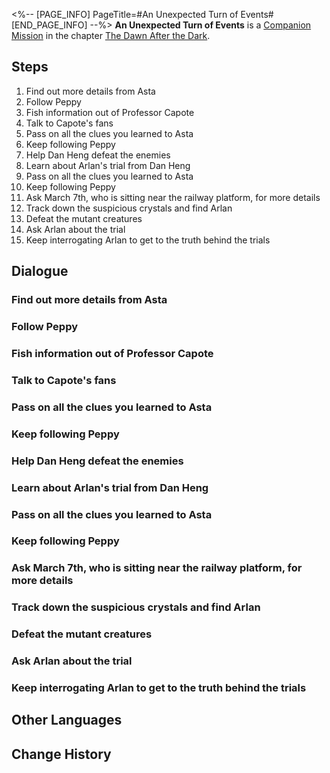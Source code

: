 <%-- [PAGE_INFO]
PageTitle=#An Unexpected Turn of Events#
[END_PAGE_INFO] --%>
{{Stub|Dialogue, characters, and location(s)}}
{{Mission Infobox
|id            = 2000211
|title         = 
|image         = Mission An Unexpected Turn of Events.png
|type          = Companion
|event_name    = 
|chapter       = The Dawn After the Dark (Companion Mission Chapter)
|requirements  = 
* [[Adventure Mission]] ''[[Road to Revival]]'' completed
* [[Trailblaze Mission]] ''[[Long Wait for the Blade's Edge]]'' completed
|summary       = Arlan disappeared, and after several attempts, you and Asta finally located him. It turned out he had been secretly training to withstand the pressure imposed by his boss...
Arlan's vulnerable side was unexpected, especially considering his usual composed demeanor. However, it became less surprising when you learned that his boss is Herta.
|characters    = <!--characters that appear in this mission-->
|startLocation = <!--location as it intially appears on the mission screen-->
|world         = <!--i.e. Penacony-->
|area          = <!--i.e. A Child's Dream-->
|prev          = 
|next          = 
|exp           = 350
|credits       = 20000
|stellarJade   = 
|other         = {{Card List|Adventure Log*6;Hertareum*100;"fReeStyLE"*1|delim=;}}
}}
'''An Unexpected Turn of Events''' is a [[Companion Mission]] in the chapter [[The Dawn After the Dark (Companion Mission Chapter)|The Dawn After the Dark]].

==Steps==
# Find out more details from Asta
# Follow Peppy
# Fish information out of Professor Capote
# Talk to Capote's fans
# Pass on all the clues you learned to Asta
# Keep following Peppy
# Help Dan Heng defeat the enemies
# Learn about Arlan's trial from Dan Heng
# Pass on all the clues you learned to Asta
# Keep following Peppy
# Ask March 7th, who is sitting near the railway platform, for more details
# Track down the suspicious crystals and find Arlan
# Defeat the mutant creatures
# Ask Arlan about the trial
# Keep interrogating Arlan to get to the truth behind the trials

<!--
==Gameplay Notes==

--><!--
==Trial Character==

-->
==Dialogue==
{{Stub Dialogue}}
{{Dialogue Start}}
:{{tx}}
{{Dialogue End}}

===Find out more details from Asta===
{{Mission Description|type=companion|location=<!--to be added-->|update|Asta seems to have encountered something worrying indeed.<br />She's waiting for you at "the old place." Head over and find out what has happened.}}
{{Dialogue Start}}
:{{tx}}
{{Dialogue End}}

===Follow Peppy===
{{Mission Description|type=companion|location=<!--to be added-->|update|Sniff sniff, sniff sniff.<br />Follow Peppy!}}
{{Dialogue Start}}
:{{tx}}
{{Dialogue End}}

===Fish information out of Professor Capote===
{{Mission Description|type=companion|location=<!--to be added-->|update|Professor Capote seems to know something about the trials.<br />Carefully fish out some useful information from him.}}
{{Dialogue Start}}
:{{tx}}
{{Dialogue End}}

===Talk to Capote's fans===
{{Mission Description|type=companion|location=<!--to be added-->|update|One of Capote's fans has a transcript that contains important clues.<br />Seeing as you can't get any useful information out of Professor Capote, keep digging from another angle.}}
{{Dialogue Start}}
:{{tx}}
{{Dialogue End}}

===Pass on all the clues you learned to Asta===
{{Mission Description|type=companion|location=<!--to be added-->|update|You learned quite a few things from Capote's fans.<br />Give everything to Asta and see if she has any more ideas.}}
{{Dialogue Start}}
:{{tx}}
{{Dialogue End}}

===Keep following Peppy===
{{Mission Description|type=companion|location=<!--to be added-->|update|Sniff sniff, sniff sniff.<br />Keep following Peppy!}}
{{Dialogue Start}}
:{{tx}}
{{Dialogue End}}

===Help Dan Heng defeat the enemies===
{{Mission Description|type=companion|location=<!--to be added-->|update|Dan Heng is cleaning up the remnants of the Legion with other Security Department staff.<br />Go and offer a helping hand!}}
{{Dialogue Start}}
:{{tx}}
{{Dialogue End}}

===Learn about Arlan's trial from Dan Heng===
{{Mission Description|type=companion|location=<!--to be added-->|update|The last of the Legion have been cleared out, and it's now safe to ask about Arlan's situation.<br />Ask Dan Heng about Arlan's trial and his current whereabouts.}}
{{Dialogue Start}}
:{{tx}}
{{Dialogue End}}

===Pass on all the clues you learned to Asta===
{{Mission Description|type=companion|location=<!--to be added-->|update|You learned quite a few things from Dan Heng and the Security Department staff.<br />Give everything to Asta and see if she has any more ideas.}}
{{Dialogue Start}}
:{{tx}}
{{Dialogue End}}

===Keep following Peppy===
{{Mission Description|type=companion|location=<!--to be added-->|update|Sniff sniff, sniff sniff.<br />Just showing Peppy a photo of March 7th is enough for it to accurately locate her. Feels like it's using more than just smell to recognize people...}}
{{Dialogue Start}}
:{{tx}}
{{Dialogue End}}

===Ask March 7th, who is sitting near the railway platform, for more details===
{{Mission Description|type=companion|location=<!--to be added-->|update|According to Dan Heng, March 7th should be with Arlan.<br />Asta is very worried about Arlan. Go there and ask what's going on.}}
{{Dialogue Start}}
:{{tx}}
{{Dialogue End}}

===Track down the suspicious crystals and find Arlan===
{{Mission Description|type=companion|location=<!--to be added-->|update|Based on what March 7th said, Arlan should be investigating some suspicious crystals alone.<br />Go deeper amongst the suspicious crystals, and look for Arlan.}}
{{Dialogue Start}}
:{{tx}}
{{Dialogue End}}

===Defeat the mutant creatures===
{{Mission Description|type=companion|location=<!--to be added-->|update|Somehow, these turned out to be a brand-new kind of monster that not even Arlan, the big brother of the Security Department, has seen before. They are not to be taken lightly at all!<br />As for the trials... just focus on killing these monsters first!}}
{{Dialogue Start}}
:{{tx}}
{{Dialogue End}}

===Ask Arlan about the trial===
{{Mission Description|type=companion|location=<!--to be added-->|update|With the monsters finally dead, now is the time to ask Arlan about the purpose of this mysterious trial.<br />Despite all the clues you've gathered, it still doesn't feel like the truth has been revealed.}}
{{Dialogue Start}}
:{{tx}}
{{Dialogue End}}

===Keep interrogating Arlan to get to the truth behind the trials===
{{Mission Description|type=companion|location=<!--to be added-->|update|Looks like Arlan doesn't plan on spilling the beans in front of everyone.<br />Use the clues you've already gathered to help Asta prove her hypothesis is correct.}}
{{Dialogue Start}}
:{{tx}}
{{Dialogue End}}

==Other Languages==
{{Other Languages
|en   = An Unexpected Turn of Events
|zhs  = 阴差阳错
|zht  = 陰差陽錯
|ja   = 偶然の重なり
|ko   = 잘못된 우연
|es   = Un giro inesperado
|fr   = Une tournure inattendue
|ru   = Неожиданный поворот
|th   = จับพลัดจับผลู
|vi   = Hiểu Lầm Ngoài Ý Muốn
|de   = Eine überraschende Wendung
|id   = Kesalahan Tak Terduga
|pt   = Uma Reviravolta Inesperada
}}

==Change History==
{{Change History|1.0}}
